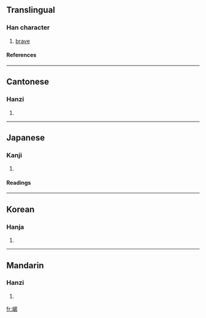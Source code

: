 ==Translingual==
===Han character===
{{Han char|rn=73|rad=曰|as=10|sn=14|four=4672<sub>7</sub>|canj=土戈日心女 (GIAPV)}}
# [[brave]]
====References====
{{Han ref|kx=0504.030|dkj=14311|dj=0879.040|hdz=21528.050|uh=6705|ud=26373|bh=E1F9|bd=57849}}

----
==Cantonese==
===Hanzi===
{{yue-hanzi|jyut=|y=kit3}}
# {{defn|Cantonese}}

----
==Japanese==
===Kanji===
{{ja-kanji|grade=|rs=曰10}}
# {{defn|Japanese}} 
====Readings====
{{ja-readings|on=[[けつ]] (ketsu), [[けち]] (kechi), [[こち]] (kochi)|kun=[[さる]] (saru)}}

----
==Korean==
===Hanja===
{{ko-hanja|hangeul=걸|eumhun=|rv=geol|mr=kŏl|y=kel}}
# {{defn|Korean}}

----
==Mandarin==
===Hanzi===
{{cmn-hanzi|pin=[[qiè]] (qie4), [[yòu]] (you4)|wg=ch'ieh<sup>4</sup>, yu<sup>4</sup>}}
# {{defn|Mandarin}}

[[fr:朅]]